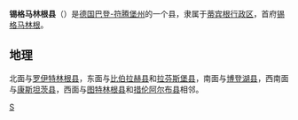 {{德国县级行政单位
| 县徽图 = Image:Wappen Landkreis Sigmaringen.svg
| 在德国内的位置图 = Image:Lage des Landkreises Sigmaringen in Deutschland.png
| 所属联邦州 = 巴登-符腾堡州
| 所属行政区 = 蒂宾根行政区
| 首府 = 锡格马林根
| 面积 = 1204.36
| 人口 = 130,849
| 统计时间 = 2019年12月31日
| 人口密度 = 110
| 汽车牌号 = SIG
| 下设城镇 = 9个市、16个镇
| 政府地址 = Leopoldstraße 4<br />72488 Sigmaringen
| 政府网站 = www.landratsamt-sigmaringen.de
| 在州内的位置图 = Image:Baden_wuerttemberg_sig.png
|}}

'''锡格马林根县'''（{{lang-de|Landkreis Sigmaringen}}）是[[德国|德国]][[巴登-符腾堡州|巴登-符腾堡州]]的一个县，隶属于[[蒂宾根行政区|蒂宾根行政区]]，首府[[锡格马林根|锡格马林根]]。

== 地理 ==
北面与[[罗伊特林根县|罗伊特林根县]]，东面与[[比伯拉赫县|比伯拉赫县]]和[[拉芬斯堡县|拉芬斯堡县]]，南面与[[博登湖县|博登湖县]]，西南面与[[康斯坦茨县|康斯坦茨县]]，西面与[[图特林根县|图特林根县]]和[[措伦阿尔布县|措伦阿尔布县]]相邻。

{{巴登-符腾堡州行政区划}}
{{Authority control}}

[[Category:巴登-符腾堡州的县|S]]